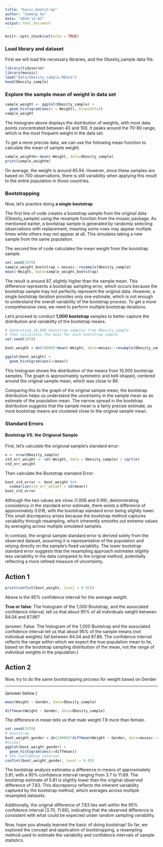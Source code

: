 ```yaml
---
title: "basic_bootstrap"
author: "Sumeng Xu"
date: "2024-12-03"
output: html_document
---
```


```r
knitr::opts_chunk$set(echo = TRUE)
```

### Load library and dataset

First we will load the necessary libraries, and the Obesity_sample data file.

```r
library(tidyverse)
library(mosaic)
load("data/Obesity_sample.RData")
head(Obesity_sample)
```

### Explore the sample mean of weight in data set

```r
sample_weight <- ggplot(Obesity_sample) + 
  geom_histogram(aes(x = Weight), binwidth=5)
sample_weight
```

The histogram above displays the distribution of weights, with most data points concentrated between 40 and 100. It peaks around the 70-80 range, which is the most frequent weight in the data set.

To get a more precise data, we can use the following mean function to calculate the mean of sample weight.

```r
sample_weightm<-mean(~Weight, data=Obesity_sample) 
print(sample_weightm)
```

On average, the weight is around 85.94. However, since these samples are based on 700 observations, there is still variability when applying this result to the entire population in those countries.

### Bootstrapping

Now, let's practice doing **a single bootstrap**

The first line of code creates a bootstrap sample from the original data (Obesity_sample) using the resample function from the mosaic package. As mentioned earlier, a bootstrap sample is generated by randomly selecting observations with replacement, meaning some rows may appear multiple times while others may not appear at all. This simulates taking a new sample from the same population.

The second line of code calculates the mean weight from the bootstrap sample.

```r
set.seed(1970)
sample_weight_bootstrap = mosaic::resample(Obesity_sample)
mean(~Weight, data=sample_weight_bootstrap)
```

The result is around 87, slightly higher than the sample mean. This difference represents a bootstrap sampling error, which occurs because the bootstrap sample may not perfectly represent the original data. However, a single bootstrap iteration provides only one estimate, which is not enough to understand the overall variability of the bootstrap process. To get a more comprehensive view, we need to perform multiple bootstrap iterations.

Let’s proceed to conduct **1,000 bootstrap** samples to better capture the distribution and variability of the bootstrap means.

```r
# Generating 10,000 bootstrap samples from Obesity_sample
# Then calculates the mean for each bootstrap sample
set.seed(1970)

boot_weight = do(10000)*mean(~Weight, data=mosaic::resample(Obesity_sample))

ggplot(boot_weight) + 
  geom_histogram(aes(x=mean))
```

This histogram shows the distribution of the means from 10,000 bootstrap samples. The graph is approximately symmetric and bell-shaped, centered around the original sample mean, which was close to 86.

Comparing this to the graph of the original sample mean, the bootstrap distribution helps us understand the uncertainty in the sample mean as an estimate of the population mean. The narrow spread in the bootstrap distribution suggests that the sample mean is a fairly precise estimate, as most bootstrap means are clustered close to the original sample mean.

### Standard Errors

#### Bootstrap VS. the Origional Sample

First, let's calculate the origional sample's standard error:

```r
n <- nrow(Obesity_sample)
std_err_weight <- sd(~Weight, data = Obesity_sample) / sqrt(n)
std_err_weight
```

Then calculate the Bootstrap standard Error:

```r
boot_std_error <- boot_weight %>%
  summarize(std_err_weight = sd(mean)) 
boot_std_error
```

Although the two values are close (1.006 and 0.99), demonstrating consistency in the standard error estimate, there exists a difference of approximately 0.016, with the bootstrap standard error being slightly lower. This small discrepancy arises because the bootstrap method captures variability through resampling, which inherently smooths out extreme values by averaging across multiple simulated samples.

In contrast, the original sample standard error is derived solely from the observed dataset, assuming it is representative of the population and relying directly on the sample’s fixed variability. The lower bootstrap standard error suggests that the resampling approach estimates slightly less variability in the data compared to the original method, potentially reflecting a more refined measure of uncertainty.

## Action 1

```r
print(confint(boot_weight, level = 0.95))
```

Above is the 95% confidence interval for the average weight.

**True or false**: The histogram of the 1,000 Bootstrap, and the associated confidence interval, tell us that about 95% of all individuals weight between 84.04 and 87.86?

(answer: False: The histogram of the 1,000 Bootstrap and the associated confidence interval tell us that about 95% of the sample means (not individual weights) fall between 84.04 and 87.86. The confidence interval reflects the range within which we expect the true population mean to lie, based on the bootstrap sampling distribution of the mean, not the range of individual weights in the population.)

## Action 2

Now, try to do the same bootstrapping process for weight based on Gender

------------------------------------------------------------------------

(answer below )

```r
mean(Weight ~ Gender, data=Obesity_sample)

diffmean(Weight ~ Gender, data=Obesity_sample)
```

The difference in mean tells us that male weight 7.8 more than female.

```r
set.seed(1970)
# bootstrap 
boot_weight_gender = do(10000)*diffmean(Weight ~ Gender, data=mosaic::resample(Obesity_sample))
#visual 
ggplot(boot_weight_gender) + 
  geom_histogram(aes(x=diffmean))
# 95% confidence interval
confint(boot_weight_gender, level = 0.95)
```

The bootstrap analysis estimates a difference in means of approximately 5.81, with a 95% confidence interval ranging from 3.7 to 11.69. The bootstrap estimate of 5.81 is slightly lower than the original observed difference of 7.83. This discrepancy reflects the inherent variability captured by the bootstrap method, which averages across multiple resampled datasets.

Additionally, the original difference of 7.83 lies well within the 95% confidence interval [3.70, 11.69], indicating that the observed difference is consistent with what could be expected under random sampling variability.



Now, hope you already learned the basic of doing bootstrap! So far, we explored the concept and application of bootstrapping, a resampling method used to estimate the variability and confidence intervals of sample statistics. 





